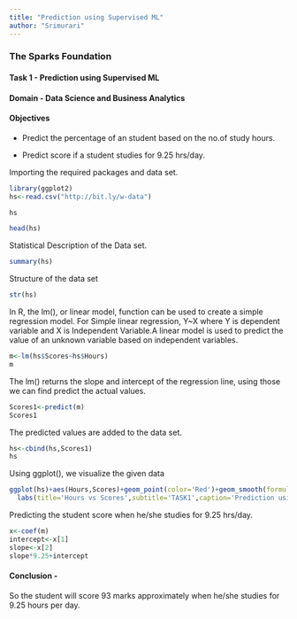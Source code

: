---
title: "Prediction using Supervised ML"
author: "Srimurari"
---

###                                               The Sparks Foundation

####                                          Task 1 - Prediction using Supervised ML

####                                      Domain - Data Science and Business Analytics

#### Objectives

-   Predict the percentage of an student based on the no.of study hours.

-   Predict score if a student studies for 9.25 hrs/day.

Importing the required packages and data set.

```{r}

library(ggplot2)
hs<-read.csv("http://bit.ly/w-data")
```

```{r}
hs

```

```{r}
head(hs)
```

Statistical Description of the Data set.

```{r}
summary(hs)
```

Structure of the data set

```{r}
str(hs)
```

In R, the lm(), or linear model, function can be used to create a simple regression model. For Simple linear regression, Y\~X where Y is dependent variable and X is Independent Variable.A linear model is used to predict the value of an unknown variable based on independent variables.

```{r}
m<-lm(hs$Scores~hs$Hours)
m
```

The lm() returns the slope and intercept of the regression line, using those we can find predict the actual values.

```{r}
Scores1<-predict(m)
Scores1
```

The predicted values are added to the data set.

```{r}
hs<-cbind(hs,Scores1)
hs
```

Using ggplot(), we visualize the given data

```{r}
ggplot(hs)+aes(Hours,Scores)+geom_point(color='Red')+geom_smooth(formula=y~x,method=lm,se=TRUE)+
  labs(title='Hours vs Scores',subtitle='TASK1',caption='Prediction using Supervised ML')

```

Predicting the student score when he/she studies for 9.25 hrs/day.

```{r}
x<-coef(m)
intercept<-x[1]
slope<-x[2]
slope*9.25+intercept

```

#### Conclusion - 

So the student will score 93 marks approximately when he/she studies for 9.25 hours per day.
